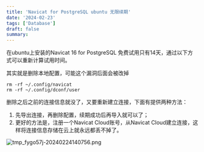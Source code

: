 ```yaml
---
title: 'Navicat for PostgreSQL ubuntu 无限续期'
date: '2024-02-23'
tags: ['Database']
draft: false
summary: 
---
```


在ubuntu上安装的Navicat 16 for PostgreSQL 免费试用只有14天，通过以下方式可以重新计算试用时间。

其实就是删除本地配置，可能这个漏洞后面会被改掉
```
rm -rf ~/.config/navicat
rm -rf ~/.config/dconf/user
```

删除之后之前的连接信息就没了，又要重新建立连接，下面有提供两种方法：
1. 先导出连接，再删除配置，续期成功后再导入就可以了；
2. 更好的方法是，注册一个Navicat Cloud账号，从Navicat Cloud建立连接，这样将连接信息存储在云上就永远都丢不掉了。

![tmp_fygo57j-20240224140756.png](https://images.ningto.com/tmp_fygo57j-20240224140756.png)